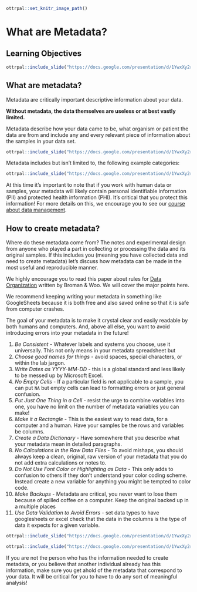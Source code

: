 
```r
ottrpal::set_knitr_image_path()
```

# What are Metadata?

## Learning Objectives

```r
ottrpal::include_slide("https://docs.google.com/presentation/d/1YwxXy2rnUgbx_7B7ENH9wpDX-j6JpJz6lGVzOkjo0qY/edit#slide=id.g12709027cba_1_70")
```

## What are metadata?

Metadata are critically important descriptive information about your data.

**Without metadata, the data themselves are useless or at best vastly limited.**

Metadata describe how your data came to be, what organism or patient the data are from and include any and every relevant piece of information about the samples in your data set.

```r
ottrpal::include_slide("https://docs.google.com/presentation/d/1YwxXy2rnUgbx_7B7ENH9wpDX-j6JpJz6lGVzOkjo0qY/edit#slide=id.g12709027cba_1_12")
```

Metadata includes but isn't limited to, the following example categories:

```r
ottrpal::include_slide("https://docs.google.com/presentation/d/1YwxXy2rnUgbx_7B7ENH9wpDX-j6JpJz6lGVzOkjo0qY/edit#slide=id.g12709027cba_1_45")
```

<div class = "warning">
At this time it's important to note that if you work with human data or samples, your metadata will likely contain personal identifiable information (PII) and protected health information (PHI). It's critical that you protect this information! For more details on this, we encourage you to see our [course about data management](https://jhudatascience.org/Data_Management_for_Cancer_Research/data-privacy.html).
</div>


## How to create metadata?

Where do these metadata come from? The notes and experimental design from anyone who played a part in collecting or processing the data and its original samples. If this includes you (meaning you have collected data and need to create metadata) let's discuss how metadata can be made in the most useful and reproducible manner.

We highly encourage you to read this paper about rules for [Data Organization](https://www.tandfonline.com/doi/full/10.1080/00031305.2017.1375989) written by Broman & Woo. We will cover the major points here.

We recommend keeping writing your metadata in something like GoogleSheets because it is both free and also saved online so that it is safe from computer crashes.

The goal of your metadata is to make it crystal clear and easily readable by both humans and computers. And, above all else, you want to avoid introducing errors into your metadata in the future!

1. _Be Consistent_ - Whatever labels and systems you choose, use it universally. This not only means in your metadata spreadsheet but
2. _Choose good names for things_ - avoid spaces, special characters, or within the lab jargon.
3. _Write Dates as YYYY-MM-DD_ - this is a global standard and less likely to be messed up by Microsoft Excel.
4. _No Empty Cells_ - If a particular field is not applicable to a sample, you can put `NA` but empty cells can lead to formatting errors or just general confusion.
5. _Put Just One Thing in a Cell_ - resist the urge to combine variables into one, you have no limit on the number of metadata variables you can make!
6. _Make it a Rectangle_ - This is the easiest way to read data, for a computer and a human. Have your samples be the rows and variables be columns.
7. _Create a Data Dictionary_ - Have somewhere that you describe what your metadata mean in detailed paragraphs.
8. _No Calculations in the Raw Data Files_ - To avoid mishaps, you should always keep a clean, original, raw version of your metadata that you do not add extra calculations or notes to.
9. _Do Not Use Font Color or Highlighting as Data_ - This only adds to confusion to others if they don't understand your color coding scheme. Instead create a new variable for anything you might be tempted to color code.
10. _Make Backups_ - Metadata are critical, you never want to lose them because of spilled coffee on a computer. Keep the original backed up in a multiple places
11. _Use Data Validation to Avoid Errors_ - set data types to have googlesheets or excel check that the data in the columns is the type of data it expects for a given variable.

```r
ottrpal::include_slide("https://docs.google.com/presentation/d/1YwxXy2rnUgbx_7B7ENH9wpDX-j6JpJz6lGVzOkjo0qY/edit#slide=id.g12709027cba_1_52")
```

```r
ottrpal::include_slide("https://docs.google.com/presentation/d/1YwxXy2rnUgbx_7B7ENH9wpDX-j6JpJz6lGVzOkjo0qY/edit#slide=id.g12709027cba_1_52")
```

If you are not the person who has the information needed to create metadata, or you believe that another individual already has this information, make sure you get ahold of the metadata that correspond to your data. It will be critical for you to have to do any sort of meaningful analysis!
